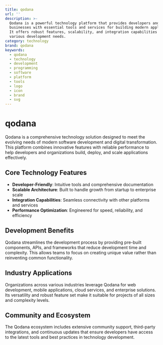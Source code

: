 ```yaml
---
title: qodana
url: ''
description: >-
  Qodana is a powerful technology platform that provides developers and
  businesses with essential tools and services for building modern applications.
  It offers robust features, scalability, and integration capabilities for
  various development needs.
category: technology
brand: qodana
keywords:
  - qodana
  - technology
  - development
  - programming
  - software
  - platform
  - tools
  - logo
  - icon
  - brand
  - svg
---
```


# qodana

Qodana is a comprehensive technology solution designed to meet the evolving needs of modern software development and digital transformation. This platform combines innovative features with reliable performance to help developers and organizations build, deploy, and scale applications effectively.

## Core Technology Features

- **Developer-Friendly**: Intuitive tools and comprehensive documentation
- **Scalable Architecture**: Built to handle growth from startup to enterprise scale
- **Integration Capabilities**: Seamless connectivity with other platforms and services
- **Performance Optimization**: Engineered for speed, reliability, and efficiency

## Development Benefits

Qodana streamlines the development process by providing pre-built components, APIs, and frameworks that reduce development time and complexity. This allows teams to focus on creating unique value rather than reinventing common functionality.

## Industry Applications

Organizations across various industries leverage Qodana for web development, mobile applications, cloud services, and enterprise solutions. Its versatility and robust feature set make it suitable for projects of all sizes and complexity levels.

## Community and Ecosystem

The Qodana ecosystem includes extensive community support, third-party integrations, and continuous updates that ensure developers have access to the latest tools and best practices in technology development.
